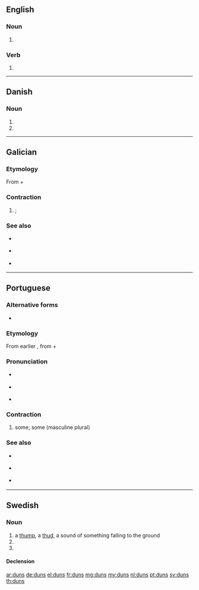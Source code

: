 {{also|Düns}}
==English==

===Noun===
{{head|en|noun plural form}}

# {{plural of|dun|lang=en}}

===Verb===
{{head|en|verb form}}

# {{en-third-person singular of|dun}}

----

==Danish==

===Noun===
{{head|da|noun form|g=n}}

# {{genitive singular indefinite of|dun|lang=da}}
# {{genitive plural indefinite of|dun|lang=da}}

----

==Galician==

===Etymology===
From {{term|de||of|lang=gl}} + {{term|uns||masculine plural indefinite article|lang=gl}}

===Contraction===
{{head|gl|contraction|g=m}}

# {{contraction of|[[de]] [[uns]]|lang=gl}} {{l|en|from|From}} {{l|en|some}}; {{l|en|of|of}} {{l|en|some}}

===See also===
* {{l|gl|dun}} {{qualifier|singular form}}
* {{l|gl|dunhas}} {{qualifier|feminine form}}
* {{l|gl|dunha}} {{qualifier|singular feminine form}}

----

==Portuguese==

===Alternative forms===
* {{l|pt|d'uns}} {{qualifier|dated}}

===Etymology===
From earlier {{term|d'uns|lang=pt}}, from {{term|de||of|lang=pt}} + {{term|um||masculine singular indefinite article|lang=pt}}

===Pronunciation===
* {{a|PT}} {{IPA|/'dˈũʃ/|lang=pt}}
* {{a|Brazil}} {{IPA|/'dˈũs/|lang=pt}}
* {{hyphenation|duns|lang=pt}}

===Contraction===
{{head|pt|contraction|g=m}}

# {{contraction of|[[de]] [[uns]]||pertaining or relating to some|lang=pt}} {{l|en|some}}{{l|en|of}} some; {{l|en|from}} some (masculine plural)

===See also===
* {{l|pt|dum}} {{qualifier|singular form}}
* {{l|pt|dumas}} {{qualifier|feminine form}}
* {{l|pt|duma}} {{qualifier|singular feminine form}}

----

==Swedish==

===Noun===
{{sv-noun|c}}

# a [[thump]], a [[thud]], a sound of something falling to the ground
# {{sv-noun-form-indef-gen|dun}}
# {{sv-noun-form-indef-gen-pl|dun}}

====Declension====
{{sv-infl-noun-c-ar|genitive=}}

[[ar:duns]]
[[de:duns]]
[[el:duns]]
[[fr:duns]]
[[mg:duns]]
[[my:duns]]
[[nl:duns]]
[[pt:duns]]
[[sv:duns]]
[[th:duns]]